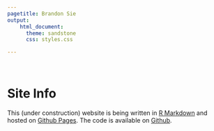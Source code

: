 ```yaml
---
pagetitle: Brandon Sie
output:
    html_document:
      theme: sandstone
      css: styles.css

---
```


<a class="anchor" id="siteinfo"></a>

<br>  

<h1>Site Info</h1>  

This (under construction) website is being written in 
[R Markdown](https://rmarkdown.rstudio.com/) 
and hosted on [Github Pages](https://pages.github.com/). The code is available 
on [Github](https://github.com/brandonsie/brandonsie.github.io). 

